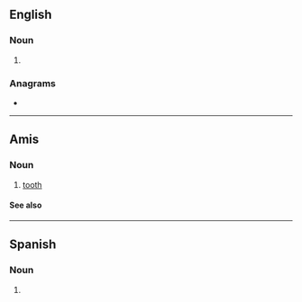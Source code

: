 ==English==

===Noun===
{{head|en|noun form}}

# {{plural of|wadi|lang=en}}

===Anagrams===
* {{anagrams|en|a=adisw|Waids}}

----

==Amis==

===Noun===
{{head|ami|noun}}

# {{lb|ami|anatomy}} [[tooth]]

====See also====
{{ami-body-parts-words}}

----

==Spanish==

===Noun===
{{head|es|noun form}}

# {{plural of|wadi|lang=es}}